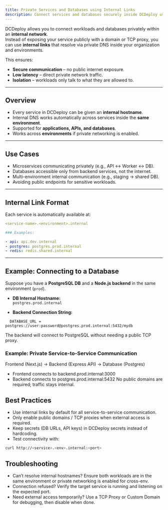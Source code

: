 ```yaml
---
title: Private Services and Databases using Internal Links
description: Connect services and databases securely inside DCDeploy using internal DNS-based links, without exposing them to the public internet.
---
```


DCDeploy allows you to connect workloads and databases privately within an **internal network**.  
Instead of exposing your service publicly with a domain or TCP proxy, you can use **internal links** that resolve via private DNS inside your organization and environments.

This ensures:
- **Secure communication** – no public internet exposure.  
- **Low latency** – direct private network traffic.  
- **Isolation** – workloads only talk to what they are allowed to.  

---

## Overview

- Every service in DCDeploy can be given an **internal hostname**.  
- Internal DNS works automatically across services inside the **same environment**.  
- Supported for **applications, APIs, and databases**.  
- Works across **environments** if private networking is enabled.  

---

## Use Cases

- Microservices communicating privately (e.g., API ↔ Worker ↔ DB).  
- Databases accessible only from backend services, not the internet.  
- Multi-environment internal communication (e.g., staging → shared DB).  
- Avoiding public endpoints for sensitive workloads.  

---

## Internal Link Format

Each service is automatically available at:
```yaml
<service-name>.<environment>.internal

### Examples:

- api: api.dev.internal
- postgres: postgres.prod.internal
- redis: redis.shared.internal
```
---

## Example: Connecting to a Database

Suppose you have a **PostgreSQL DB** and a **Node.js backend** in the same environment (`prod`).

- **DB Internal Hostname:**  
  `postgres.prod.internal`

- **Backend Connection String:**  
```env
  DATABASE_URL = postgres://user:password@postgres.prod.internal:5432/mydb
```
The backend will connect to PostgreSQL without needing a public TCP proxy.

### Example: Private Service-to-Service Communication

Frontend (Next.js) → Backend (Express API) → Database (Postgres)
- Frontend connects to backend.prod.internal:3000
- Backend connects to postgres.prod.internal:5432
No public domains are required; traffic stays internal.

## Best Practices

- Use internal links by default for all service-to-service communication.
- Only enable public domains / TCP proxies when external access is required.
- Keep secrets (DB URLs, API keys) in DCDeploy secrets instead of hardcoding.
- Test connectivity with:

```bash
curl http://<service>.<env>.internal:<port>
```

## Troubleshooting
- Can’t resolve internal hostnames?
Ensure both workloads are in the same environment or private networking is enabled for cross-env.
- Connection refused?
Verify the target service is running and listening on the expected port.
- Need external access temporarily?
Use a TCP Proxy or Custom Domain for debugging, then disable when done.